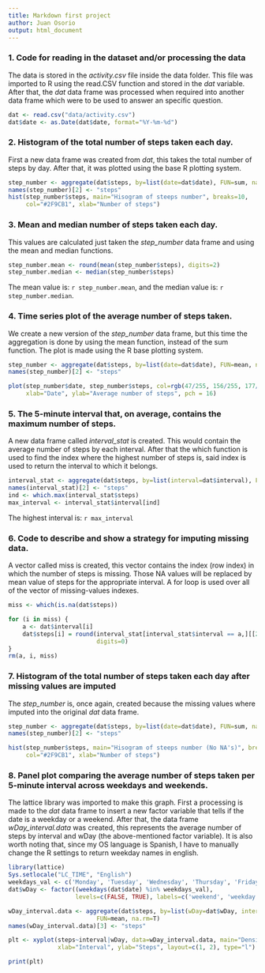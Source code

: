 ```yaml
---
title: Markdown first project
author: Juan Osorio
output: html_document
---
```


### 1. Code for reading in the dataset and/or processing the data

The data is stored in the *activity.csv* file inside the data folder. This file was imported to R using the read.CSV function and stored in the *dat* variable. After that, the *dat* data frame was processed when required into another data frame which were to be used to answer an specific question.

```r
dat <- read.csv("data/activity.csv")
dat$date <- as.Date(dat$date, format="%Y-%m-%d")
```

### 2. Histogram of the total number of steps taken each day.

First a new data frame was created from *dat*, this takes the total number of steps by day. After that, it was plotted using the base R plotting system.

```r
step_number <- aggregate(dat$steps, by=list(date=dat$date), FUN=sum, na.rm=T)
names(step_number)[2] <- "steps"
hist(step_number$steps, main="Hisogram of steeps number", breaks=10,
     col="#2F9CB1", xlab="Number of steps")
```

### 3. Mean and median number of steps taken each day.

This values are calculated just taken the *step_number* data frame and using the mean and median functions.

```r
step_number.mean <- round(mean(step_number$steps), digits=2)
step_number.median <- median(step_number$steps)

```

The mean value is: `r step_number.mean`, and the median value is: `r step_number.median`.


### 4. Time series plot of the average number of steps taken.

We create a new version of the *step_number* data frame, but this time the aggregation is done by using the mean function, instead of the sum function. The plot is made using the R base plotting system.

```r
step_number <- aggregate(dat$steps, by=list(date=dat$date), FUN=mean, na.rm=T)
names(step_number)[2] <- "steps"

plot(step_number$date, step_number$steps, col=rgb(47/255, 156/255, 177/255, 0.8),
     xlab="Date", ylab="Average number of steps", pch = 16)
```


### 5. The 5-minute interval that, on average, contains the maximum number of steps.

A new data frame called *interval_stat* is created. This would contain the average number of steps by each interval. After that the which function is used to find the index where the highest number of steps is, said index is used to return the interval to which it belongs.

```r
interval_stat <- aggregate(dat$steps, by=list(interval=dat$interval), FUN=mean, na.rm=T)
names(interval_stat)[2] <- "steps"
ind <- which.max(interval_stat$steps)
max_interval <- interval_stat$interval[ind]
```

The highest interval is: `r max_interval`


### 6. Code to describe and show a strategy for imputing missing data.

A vector called miss is created, this vector contains the index (row index) in which the number of steps is missing. Those NA values will be replaced by mean value of steps for the appropriate interval. A for loop is used over all of the vector of missing-values indexes.

```r
miss <- which(is.na(dat$steps))

for (i in miss) {
    a <- dat$interval[i]
    dat$steps[i] = round(interval_stat[interval_stat$interval == a,][[2]],
                         digits=0)
}
rm(a, i, miss)
```


### 7. Histogram of the total number of steps taken each day after missing values are imputed

The *step_number* is, once again, created because the missing values where imputed into the original *dat* data frame. 

```r
step_number <- aggregate(dat$steps, by=list(date=dat$date), FUN=sum, na.rm=T)
names(step_number)[2] <- "steps"

hist(step_number$steps, main="Hisogram of steeps number (No NA's)", breaks=10,
     col="#2F9CB1", xlab="Number of steps")
```


### 8. Panel plot comparing the average number of steps taken per 5-minute interval across weekdays and weekends.

The lattice library was imported to make this graph. First a processing is made to the *dat* data frame to insert a new factor variable that tells if the date is a weekday or a weekend. After that, the data frame *wDay_interval.data* was created, this represents the average number of steps by interval and wDay (the above-mentioned factor variable). It is also worth noting that, since my OS language is Spanish, I have to manually change the R settings to return weekday names in english.

```r
library(lattice)
Sys.setlocale("LC_TIME", "English")
weekdays_val <- c('Monday', 'Tuesday', 'Wednesday', 'Thursday', 'Friday')
dat$wDay <- factor((weekdays(dat$date) %in% weekdays_val),
                   levels=c(FALSE, TRUE), labels=c('weekend', 'weekday'))

wDay_interval.data <- aggregate(dat$steps, by=list(wDay=dat$wDay, interval=dat$interval),
                         FUN=mean, na.rm=T)
names(wDay_interval.data)[3] <- "steps"

plt <- xyplot(steps~interval|wDay, data=wDay_interval.data, main="Density Plot by type of day",
              xlab="Interval", ylab="Steps", layout=c(1, 2), type="l")

print(plt)
```


